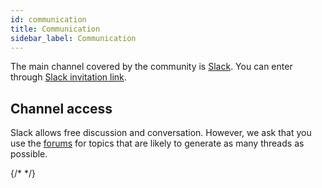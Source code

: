 ```yaml
---
id: communication
title: Communication
sidebar_label: Communication
---
```



The main channel covered by the community is [Slack](https://slack.com).
You can enter through [Slack invitation link](https://dooboolab.com/joinCPKorea).

<AdFitMobileBanner
  unit="DAN-YpcHf9p49U5ykXi8"
  className="adfit-top-mobile"
/>

## Channel access

Slack allows free discussion and conversation.
However, we ask that you use the [forums](https://forums.crossplatformkorea.com) for topics that are likely to generate as many threads as possible.

{/* <AdFitMobileBanner
  unit="DAN-weLLBNA8C31gpo1t"
  className="adfit-bottom-mobile"
/> */}
